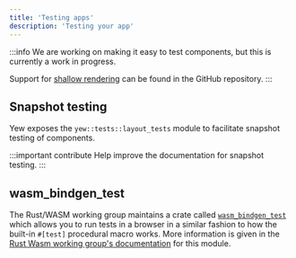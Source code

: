 ```yaml
---
title: 'Testing apps'
description: 'Testing your app'
---
```


:::info
We are working on making it easy to test components, but this is currently a work in progress.

Support for [shallow rendering](https://github.com/yewstack/yew/issues/1413) can be found in the GitHub repository.
:::

## Snapshot testing

Yew exposes the `yew::tests::layout_tests` module to facilitate snapshot testing of components.

:::important contribute
Help improve the documentation for snapshot testing.
:::

## wasm_bindgen_test

The Rust/WASM working group maintains a crate called [`wasm_bindgen_test`](https://rustwasm.github.io/docs/wasm-bindgen/wasm-bindgen-test/index.html)
which allows you to run tests in a browser in a similar fashion to how the built-in `#[test]` procedural macro works.
More information is given in the [Rust Wasm working group's documentation](https://rustwasm.github.io/docs/wasm-bindgen/wasm-bindgen-test/index.html)
for this module.

